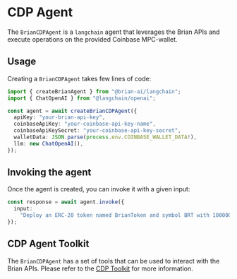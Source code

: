 # CDP Agent

The `BrianCDPAgent` is a `langchain` agent that leverages the Brian APIs and execute operations on the provided Coinbase MPC-wallet.

## Usage

Creating a `BrianCDPAgent` takes few lines of code:

```typescript
import { createBrianAgent } from "@brian-ai/langchain";
import { ChatOpenAI } from "@langchain/openai";

const agent = await createBrianCDPAgent({
  apiKey: "your-brian-api-key",
  coinbaseApiKey: "your-coinbase-api-key-name",
  coinbaseApiKeySecret: "your-coinbase-api-key-secret",
  walletData: JSON.parse(process.env.COINBASE_WALLET_DATA!),
  llm: new ChatOpenAI(),
});
```

## Invoking the agent

Once the agent is created, you can invoke it with a given input:

```typescript
const response = await agent.invoke({
  input:
    "Deploy an ERC-20 token named BrianToken and symbol BRT with 100000 total supply",
});
```

## CDP Agent Toolkit

The `BrianCDPAgent` has a set of tools that can be used to interact with the Brian APIs. Please refer to the [CDP Toolkit](/toolkits/cdp) for more information.
